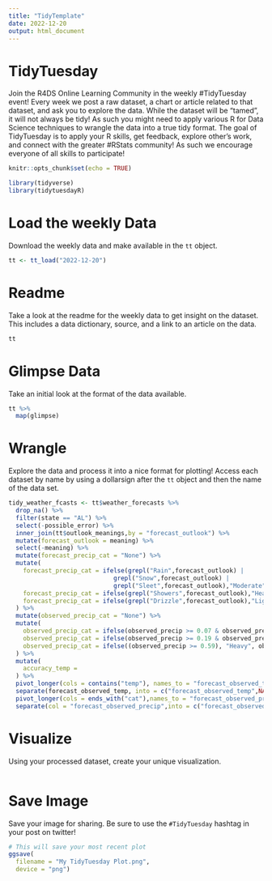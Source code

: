 ---
title: "TidyTemplate"
date: 2022-12-20
output: html_document
---

# TidyTuesday

Join the R4DS Online Learning Community in the weekly #TidyTuesday event!
Every week we post a raw dataset, a chart or article related to that dataset, and ask you to explore the data.
While the dataset will be “tamed”, it will not always be tidy! As such you might need to apply various R for Data Science techniques to wrangle the data into a true tidy format.
The goal of TidyTuesday is to apply your R skills, get feedback, explore other’s work, and connect with the greater #RStats community!
As such we encourage everyone of all skills to participate!

```{r setup, include=FALSE}

knitr::opts_chunk$set(echo = TRUE)

library(tidyverse)
library(tidytuesdayR)

```

# Load the weekly Data

Download the weekly data and make available in the `tt` object.

```{r Load}

tt <- tt_load("2022-12-20")

```


# Readme

Take a look at the readme for the weekly data to get insight on the dataset.
This includes a data dictionary, source, and a link to an article on the data.

```{r Readme, eval = interactive()}

tt

```


# Glimpse Data

Take an initial look at the format of the data available.

```{r Glimpse}

tt %>% 
  map(glimpse)

```

# Wrangle

Explore the data and process it into a nice format for plotting! Access each dataset by name by using a dollarsign after the `tt` object and then the name of the data set.

```{r Wrangle}
tidy_weather_fcasts <- tt$weather_forecasts %>%
  drop_na() %>%
  filter(state == "AL") %>%
  select(-possible_error) %>%
  inner_join(tt$outlook_meanings,by = "forecast_outlook") %>%
  mutate(forecast_outlook = meaning) %>%
  select(-meaning) %>%
  mutate(forecast_precip_cat = "None") %>%
  mutate(
    forecast_precip_cat = ifelse(grepl("Rain",forecast_outlook) |
                             grepl("Snow",forecast_outlook) |
                             grepl("Sleet",forecast_outlook),"Moderate",forecast_precip_cat),
    forecast_precip_cat = ifelse(grepl("Showers",forecast_outlook),"Heavy", forecast_precip_cat),
    forecast_precip_cat = ifelse(grepl("Drizzle",forecast_outlook),"Light",forecast_precip_cat)
  ) %>%
  mutate(observed_precip_cat = "None") %>%
  mutate(
    observed_precip_cat = ifelse(observed_precip >= 0.07 & observed_precip < 0.19, "Light", observed_precip_cat),
    observed_precip_cat = ifelse(observed_precip >= 0.19 & observed_precip < 0.59,"Moderate", observed_precip_cat),
    observed_precip_cat = ifelse((observed_precip >= 0.59), "Heavy", observed_precip_cat)
  ) %>%
  mutate(
    accuracy_temp = 
  ) %>%
  pivot_longer(cols = contains("temp"), names_to = "forecast_observed_temp", values_to = "temp") %>%
  separate(forecast_observed_temp, into = c("forecast_observed_temp",NA), sep = "_") %>%
  pivot_longer(cols = ends_with("cat"),names_to = "forecast_observed_precip",values_to = "precip_category") %>%
  separate(col = "forecast_observed_precip",into = c("forecast_observed_precip",NA,NA),sep = "_")

```


# Visualize

Using your processed dataset, create your unique visualization.

```{r Visualize}


  
```

# Save Image

Save your image for sharing. Be sure to use the `#TidyTuesday` hashtag in your post on twitter! 

```{r}

# This will save your most recent plot
ggsave(
  filename = "My TidyTuesday Plot.png",
  device = "png")

```
